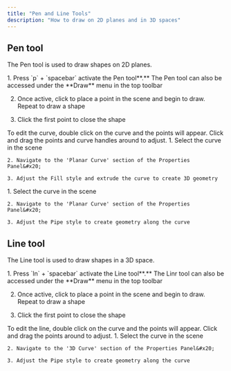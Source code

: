 ```yaml
---
title: "Pen and Line Tools"
description: "How to draw on 2D planes and in 3D spaces"
---
```


## Pen tool&#x20;

The Pen tool is used to draw shapes on 2D planes.

<Accordion title="Using the Pen tool" defaultOpen={false}>
  1. Press `p` + `spacebar` activate the Pen too&#x6C;**.** The Pen tool can also be accessed under the **Draw** menu in the top toolbar

  2. Once active, click to place a point in the scene and begin to draw. Repeat to draw a shape

  3. Click the first point to close the shape
</Accordion>

<AccordionGroup>
  <Accordion title="Editing the curve" defaultOpen={false}>
    To edit the curve, double click on the curve and the points will appear. Click and drag the points and curve handles around to adjust.
  </Accordion>

  <Accordion title="Fill or extrude the curve" defaultOpen={false}>
    1. Select the curve in the scene

    2. Navigate to the 'Planar Curve' section of the Properties Panel&#x20;

    3. Adjust the Fill style and extrude the curve to create 3D geometry
  </Accordion>

  <Accordion title="Pipe the curve" defaultOpen={false}>
    1. Select the curve in the scene

    2. Navigate to the 'Planar Curve' section of the Properties Panel&#x20;

    3. Adjust the Pipe style to create geometry along the curve
  </Accordion>
</AccordionGroup>

## Line tool&#x20;

The Line tool is used to draw shapes in a 3D space.

<Accordion title="Using the Line tool" defaultOpen={false}>
  1. Press `ln` + `spacebar` activate the Line too&#x6C;**.** The Linr tool can also be accessed under the **Draw** menu in the top toolbar

  2. Once active, click to place a point in the scene and begin to draw. Repeat to draw a shape

  3. Click the first point to close the shape
</Accordion>

<AccordionGroup>
  <Accordion title="Editing the shape" defaultOpen={false}>
    To edit the line, double click on the curve and the points will appear. Click and drag the points around to adjust.
  </Accordion>

  <Accordion title="Pipe the curve" defaultOpen={false}>
    1. Select the curve in the scene

    2. Navigate to the '3D Curve' section of the Properties Panel&#x20;

    3. Adjust the Pipe style to create geometry along the curve
  </Accordion>
</AccordionGroup>
